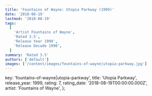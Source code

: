 ```yaml
---
title: 'Fountains of Wayne: Utopia Parkway (1999)'
date: '2018-08-19'
lastmod: '2018-08-19'
tags:
  [
    'Artist Fountains of Wayne',
    'Rated 3.5',
    'Release Year 1999',
    'Release Decade 1990',
  ]
summary: 'Rated 3.5'
authors: ['default']
images: ['/content/images/fountains-of-wayne|utopia-parkway.jpg']
---
```


  key: 'fountains-of-wayne|utopia-parkway',
  title: 'Utopia Parkway',
  release_year: 1999,
  rating: 7,
  rating_date: '2018-08-19T00:00:00.000Z',
  artist: 'Fountains of Wayne',
};

<MusicRating data={data} />
